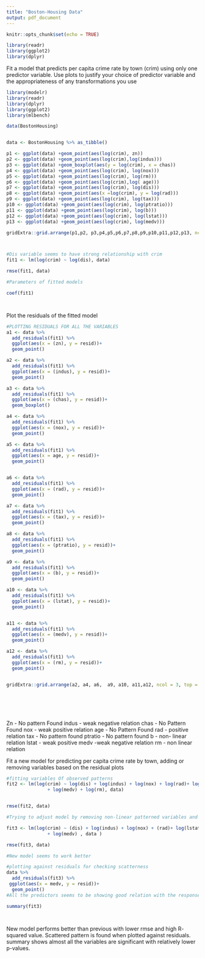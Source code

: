 ---
title: "Boston-Housing Data"
output: pdf_document
---

```{r setup, include=FALSE}

knitr::opts_chunk$set(echo = TRUE)

library(readr)
library(ggplot2)
library(dplyr)
```

Fit a model that predicts per capita crime rate by town (crim) using only one predictor variable. Use plots
to justify your choice of predictor variable and the appropriateness of any transformations you use

```{r}
library(modelr)
library(readr)
library(dplyr)
library(ggplot2)
library(mlbench)

data(BostonHousing) 


data <- BostonHousing %>% as_tibble()

p1 <- ggplot(data) +geom_point(aes(log(crim), zn))
p2 <- ggplot(data) +geom_point(aes(log(crim),log(indus)))
p3 <- ggplot(data) +geom_boxplot(aes(y = log(crim), x = chas))
p4 <- ggplot(data) +geom_point(aes(log(crim), log(nox)))
p5 <- ggplot(data) +geom_point(aes(log(crim), log(rm)))
p6 <- ggplot(data) +geom_point(aes(log(crim),log( age)))
p7 <- ggplot(data) +geom_point(aes(log(crim), log(dis)))
p8 <- ggplot(data) +geom_point(aes(x =log(crim), y = log(rad)))
p9 <- ggplot(data) +geom_point(aes(log(crim), log(tax)))
p10 <- ggplot(data) +geom_point(aes(log(crim), log(ptratio)))
p11 <- ggplot(data) +geom_point(aes(log(crim), log(b)))
p12 <- ggplot(data) +geom_point(aes(log(crim), log(lstat)))
p13 <- ggplot(data) +geom_point(aes(log(crim), log(medv)))

gridExtra::grid.arrange(p1,p2, p3,p4,p5,p6,p7,p8,p9,p10,p11,p12,p13, ncol =3)



#Dis variable seems to have strong relationship with crim
fit1 <- lm(log(crim) ~ log(dis), data)

rmse(fit1, data)

#Parameters of fitted models

coef(fit1)




```


Plot the residuals of the fitted model
```{r}

#PLOTTING RESIDUALS FOR ALL THE VARIABLES
a1 <- data %>%
  add_residuals(fit1) %>%
  ggplot(aes(x = (zn), y = resid))+
  geom_point() 

a2 <- data %>%
  add_residuals(fit1) %>%
  ggplot(aes(x = (indus), y = resid))+
  geom_point() 

a3 <- data %>%
  add_residuals(fit1) %>%
  ggplot(aes(x = (chas), y = resid))+
  geom_boxplot()

a4 <- data %>%
  add_residuals(fit1) %>%
  ggplot(aes(x = (nox), y = resid))+
  geom_point() 

a5 <- data %>%
  add_residuals(fit1) %>%
  ggplot(aes(x = age, y = resid))+
  geom_point() 


a6 <- data %>%
  add_residuals(fit1) %>%
  ggplot(aes(x = (rad), y = resid))+
  geom_point() 

a7 <- data %>%
  add_residuals(fit1) %>%
  ggplot(aes(x = (tax), y = resid))+
  geom_point() 

a8 <- data %>%
  add_residuals(fit1) %>%
  ggplot(aes(x = (ptratio), y = resid))+
  geom_point() 

a9 <- data %>%
  add_residuals(fit1) %>%
  ggplot(aes(x = (b), y = resid))+
  geom_point() 

a10 <- data %>%
  add_residuals(fit1) %>%
  ggplot(aes(x = (lstat), y = resid))+
  geom_point() 


a11 <- data %>%
  add_residuals(fit1) %>%
  ggplot(aes(x = (medv), y = resid))+
  geom_point() 

a12 <- data %>%
  add_residuals(fit1) %>%
  ggplot(aes(x = (rm), y = resid))+
  geom_point() 


gridExtra::grid.arrange(a2, a4, a6,  a9, a10, a11,a12, ncol = 3, top = grid::textGrob("Potential Variables to be added to the model") )







```

Zn - No pattern Found
indus - weak negative relation
chas - No Pattern Found
nox - weak positive relation
age - No Pattern Found
rad - positive relation
tax - No pattern found
ptratio - No pattern found
b - non- linear relation
lstat - weak positive
medv -weak negative relation
rm - non linear relation


Fit a new model for predicting per capita crime rate by town, adding or removing variables based on the
residual plots
```{r}
#fitting variables Of observed patterns
fit2 <- lm(log(crim) ~ log(dis) + log(indus) + log(nox) + log(rad)+ log(b)+ log(lstat)
               + log(medv) + log(rm), data)


rmse(fit2, data)

#Trying to adjust model by removing non-linear patterned variables and making transformations

fit3 <- lm(log(crim) ~ (dis) + log(indus) + log(nox) + (rad)+ log(lstat)
               + log(medv) , data )

rmse(fit3, data)

#New model seems to work better 

#plotting against residuals for checking scatterness
data %>%
  add_residuals(fit3) %>%
 ggplot(aes(x = medv, y = resid))+
  geom_point()
#All the predictors seems to be showing good relation with the response variable

summary(fit3)

  

```
New model performs better than previous with lower rmse and high R- squared value. Scattered pattern is found when plotted against residuals. summary shows almost all the variables are significant with relatively lower p-values.
